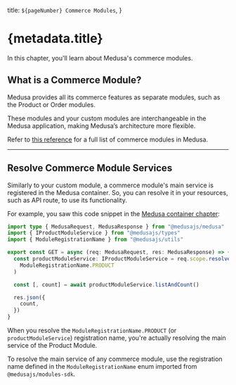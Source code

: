   title: `${pageNumber} Commerce Modules`,
}

# {metadata.title}

In this chapter, you'll learn about Medusa's commerce modules.

## What is a Commerce Module?

Medusa provides all its commerce features as separate modules, such as the Product or Order modules.

These modules and your custom modules are interchangeable in the Medusa application, making Medusa’s architecture more flexible.

Refer to [this reference](!resources!/commerce-modules) for a full list of commerce modules in Medusa.

---

## Resolve Commerce Module Services

Similarly to your custom module, a commerce module's main service is registered in the Medusa container. So, you can resolve it in your resources, such as API route, to use its functionality.

For example, you saw this code snippet in the [Medusa container chapter](../medusa-container/page.mdx):

```ts highlights={[["13"]]}
import type { MedusaRequest, MedusaResponse } from "@medusajs/medusa"
import { IProductModuleService } from "@medusajs/types"
import { ModuleRegistrationName } from "@medusajs/utils"

export const GET = async (req: MedusaRequest, res: MedusaResponse) => {
  const productModuleService: IProductModuleService = req.scope.resolve(
    ModuleRegistrationName.PRODUCT
  )

  const [, count] = await productModuleService.listAndCount()

  res.json({
    count,
  })
}
```

When you resolve the `ModuleRegistrationName.PRODUCT` (or `productModuleService`) registration name, you're actually resolving the main service of the Product Module.

<Note title="Tip">

To resolve the main service of any commerce module, use the registration name defined in the `ModuleRegistrationName` enum imported from `@medusajs/modules-sdk`.

</Note>
